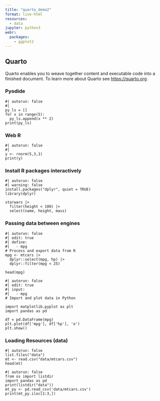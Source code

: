 ```yaml
---
title: "quarto_demo2"
format: live-html
resources: 
  - data
jupyter: python3
webr:
  packages:
    - ggplot2
---
```


## Quarto

Quarto enables you to weave together content and executable code into a finished document. To learn more about Quarto see <https://quarto.org>.

### Pyodide
```pyodide
#| autorun: false
#| 
py_ls = []
for x in range(5):
  py_ls.append(x ** 2)
print(py_ls)
```

### Web R
```webr
#| autorun: false
#| 
y <- rnorm(5,3,1)
print(y)

```


### Install R packages interactively
```webr
#| autorun: false
#| warning: false
install.packages("dplyr", quiet = TRUE)
library(dplyr)

starwars |>
  filter(height < 100) |>
  select(name, height, mass)
```

### Passing data between engines

```webr
#| autorun: false
#| edit: true
#| define:
#|   - mpg
# Process and export data from R
mpg <- mtcars |>
  dplyr::select(mpg, hp) |>
  dplyr::filter(mpg < 25)

head(mpg)
```

```pyodide
#| autorun: false
#| edit: true
#| input:
#|   - mpg
# Import and plot data in Python

import matplotlib.pyplot as plt
import pandas as pd

df = pd.DataFrame(mpg)
plt.plot(df['mpg'], df['hp'], 'o')
plt.show()
```


### Loading Resources (data)

```webr
#| autorun: false
list.files("data")
mt <- read.csv("data/mtcars.csv")
head(mt)
```


```pyodide
#| autorun: false
from os import listdir
import pandas as pd
print(listdir("data"))
mt_py <- pd.read_csv('data/mtcars.csv')
print(mt_py.iloc[1:3,])
```